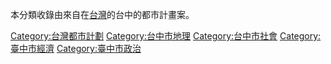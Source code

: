 本分類收錄由來自在[[台灣|台灣]]的台中的都市計畫案。

[[Category:台灣都市計劃|Category:台灣都市計劃]]
[[Category:台中市地理|Category:台中市地理]]
[[Category:台中市社會|Category:台中市社會]]
[[Category:臺中市經濟|Category:臺中市經濟]]
[[Category:臺中市政治|Category:臺中市政治]]